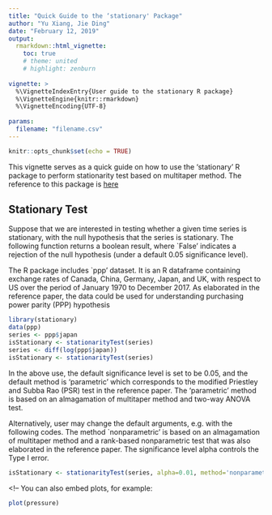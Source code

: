 ```yaml
---
title: "Quick Guide to the ‘stationary' Package"
author: "Yu Xiang, Jie Ding"
date: "February 12, 2019"
output: 
  rmarkdown::html_vignette:
    toc: true
    # theme: united
    # highlight: zenburn
    
vignette: >
  %\VignetteIndexEntry{User guide to the stationary R package}
  %\VignetteEngine{knitr::rmarkdown}
  %\VignetteEncoding{UTF-8}
  
params:
  filename: "filename.csv"
---
```


```r
knitr::opts_chunk$set(echo = TRUE)
```


 
This vignette serves as a quick guide on how to use the 'stationary' R package to perform stationarity test based on multitaper method. 
The reference to this package is [here](https://ieeexplore.ieee.org/document/8598905)

 

## Stationary Test

Suppose that we are interested in testing whether a given time series is stationary, with the null hypothesis that the series is stationary. The following function returns a boolean result, where `False' indicates a rejection of the null hypothesis (under a default 0.05 significance level). 

The R package includes `ppp' dataset. It is an R dataframe containing exchange rates of Canada, China, Germany, Japan, and UK, with respect to US over the period of January 1970 to December 2017.
As elaborated in the reference paper, the data could be used for understanding purchasing power parity (PPP) hypothesis

```r
library(stationary)
data(ppp)
series <- ppp$japan
isStationary <- stationarityTest(series)
series <- diff(log(ppp$japan))
isStationary <- stationarityTest(series)
```

In the above use, the default significance level is set to be 0.05, and the default method is 'parametric' which corresponds to the modified Priestley and Subba Rao (PSR) test in the reference paper. The 'parametric' method is based on an almagamation of multitaper method and two-way ANOVA test. 

Alternatively, user may change the default arguments, e.g. with the following codes.
The method `nonparametric' is based on an almagamation of multitaper method and a rank-based nonparametric test that was also elaborated in the reference paper. The significance level alpha controls the Type I error.
```r
isStationary <- stationarityTest(series, alpha=0.01, method='nonparametric')
```




<!--
You can also embed plots, for example:

```r
plot(pressure)
```

